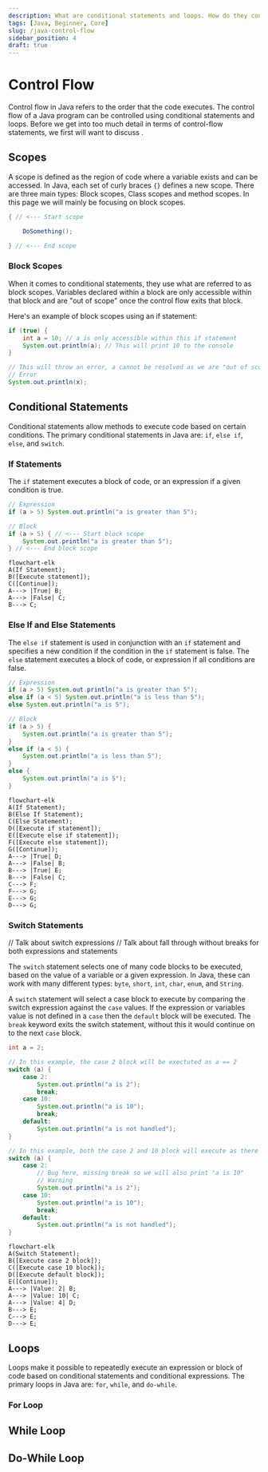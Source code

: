 ```yaml
---
description: What are conditional statements and loops. How do they control the flow of code in a Java Application?
tags: [Java, Beginner, Core]
slug: /java-control-flow
sidebar_position: 4
draft: true
---
```



# Control Flow

Control flow in Java refers to the order that the code executes. The control flow of a Java
program can be controlled using conditional statements and loops. Before we get into too much
detail in terms of control-flow statements, we first will want to discuss <TextTooltip text="scopes"/>.

## Scopes

A scope is defined as the region of code where a variable exists and can be accessed.
In Java, each set of curly braces `{}` defines a new scope.
There are three main types: Block scopes, Class scopes and method scopes.
In this page we will mainly be focusing on block scopes.

```java
{ // <--- Start scope

    DoSomething();

} // <--- End scope
```

### Block Scopes

When it comes to conditional statements, they use what are referred to as block scopes.
Variables declared within a block are only accessible within that block and are "out of scope" once the control flow exits that block.

Here's an example of block scopes using an if statement:

```java
if (true) {
    int a = 10; // a is only accessible within this if statement
    System.out.println(a); // This will print 10 to the console
}

// This will throw an error, a cannot be resolved as we are "out of scope" for where it was declared.
// Error
System.out.println(x);
```

## Conditional Statements

Conditional statements allow methods to execute code based on certain conditions.
The primary conditional statements in Java are: `if`, `else if`, `else`, and `switch`.

### If Statements

The `if` statement executes a block of code, or an expression if a given condition is true.

```java
// Expression
if (a > 5) System.out.println("a is greater than 5");

// Block
if (a > 5) { // <--- Start block scope
    System.out.println("a is greater than 5");
} // <--- End block scope
```

```mermaid
flowchart-elk
A(If Statement);
B([Execute statement]);
C([Continue]);
A---> |True| B;
A---> |False| C;
B---> C;
```

### Else If and Else Statements

The `else if` statement is used in conjunction with an `if` statement and specifies a new condition if the condition in the `if` statement is false.
The `else` statement executes a block of code, or expression if all conditions are false.

```java
// Expression
if (a > 5) System.out.println("a is greater than 5");
else if (a < 5) System.out.println("a is less than 5");
else System.out.println("a is 5");

// Block
if (a > 5) {
    System.out.println("a is greater than 5");
}
else if (a < 5) {
    System.out.println("a is less than 5");
}
else {
    System.out.println("a is 5");
}
```

```mermaid
flowchart-elk
A(If Statement);
B(Else If Statement);
C(Else Statement);
D([Execute if statement]);
E([Execute else if statement]);
F([Execute else statement]);
G([Continue]);
A---> |True| D;
A---> |False| B;
B---> |True| E;
B---> |False| C;
C---> F;
F---> G;
E---> G;
D---> G;
```

### Switch Statements

// Talk about switch expressions
// Talk about fall through without breaks for both expressions and statements

The `switch` statement selects one of many code blocks to be executed, based on the value of a variable or a given expression.
In Java, these can work with many different types: `byte`, `short`, `int`, `char`, `enum`, and `String`.

A `switch` statement will select a case block to execute by comparing the switch expression against the `case` values.
If the expression or variables value is not defined in a `case` then the `default` block will be executed.
The `break` keyword exits the switch statement, without this it would continue on to the next `case` block.

```java
int a = 2;

// In this example, the case 2 block will be exectuted as a == 2
switch (a) {
    case 2:
        System.out.println("a is 2");
        break;
    case 10:
        System.out.println("a is 10");
        break;
    default:
        System.out.println("a is not handled");
}

// In this example, both the case 2 and 10 block will execute as there is no break in case 2
switch (a) {
    case 2:
        // Bug here, missing break so we will also print "a is 10"
        // Warning
        System.out.println("a is 2");
    case 10:
        System.out.println("a is 10");
        break;
    default:
        System.out.println("a is not handled");
}
```

```mermaid
flowchart-elk
A(Switch Statement);
B([Execute case 2 block]);
C([Execute case 10 block]);
D([Execute default block]);
E([Continue]);
A---> |Value: 2| B;
A---> |Value: 10| C;
A---> |Value: 4| D;
B---> E;
C---> E;
D---> E;
```

## Loops

Loops make it possible to repeatedly execute an expression or block of code based on conditional statements and conditional expressions.
The primary loops in Java are: `for`, `while`, and `do-while`.

### For Loop



## While Loop



## Do-While Loop









